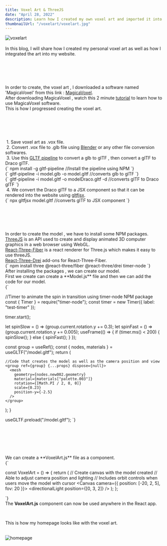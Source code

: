```yaml
---
title: Voxel Art & ThreeJS
date: "April 28, 2022"
description: Learn how I created my own voxel art and imported it into my website
thumbnailUrl: "/voxelart/voxelart.jpg"
---
```


<div style={{ display: "flex", justifyContent: "center" }}>
  <Image
    src="/blog-images/voxelart/voxelart.jpg"
    alt="voxelart"
    width={500}
    height={250}
  />
</div>

<br />

<div>
  In this blog, I will share how I created my personal voxel art as well as how I integrated the art into my website.
</div>

<br />

<Header text="Creating the voxel art"></Header>
<br />
<div>
  In order to create, the voxel art , I downloaded a software named 'MagicaVoxel' from this link : <u><a href="https://ephtracy.github.io/">MagicaVoxel</a></u>.
  <br/>
  After downloading MagicaVoxel , watch this 2 minute <u><a href="https://www.youtube.com/watch?v=26YyDYgBRuM">tutorial</a></u> to learn how to use MagicaVoxel software.
  <br/>
  This is how I progressed creating the voxel art.
  <br/>
  <Carousel
    links={[
      "/blog-images/voxelart/voxel1.jpg",
      "/blog-images/voxelart/voxel2.jpg",
      "/blog-images/voxelart/voxel3.jpg",
      "/blog-images/voxelart/voxel4.jpg",
      "/blog-images/voxelart/voxel5.jpg",
      "/blog-images/voxelart/voxel6.jpg",
      "/blog-images/voxelart/voxel7.jpg",
    ]}
  />
</div>

<br />

<Header text="Exporting and converting voxel file format"></Header>
<br />
<div>
  &nbsp;1. Save voxel art as .vox file.
<br />
  &nbsp;2. Convert .vox file to .glb file using <u><a href="https://www.blender.org/">Blender</a></u> or any other file conversion softwares.
<br />
  &nbsp;3. Use this <u><a href="https://github.com/CesiumGS/gltf-pipeline">GLTF pipeline</a></u> to convert a glb to glTF , then convert a glTF to Draco glTF.
<br />
<SyntaxHighlighter language="javascript">
  {`
    npm install -g gltf-pipeline
    //Install the pipeline using NPM
  `}
</SyntaxHighlighter>
<br />
<SyntaxHighlighter language="javascript">
  {`
    gltf-pipeline -i model.glb -o model.gltf
    //converts glb to glTF
  `}
</SyntaxHighlighter>
<br />
<SyntaxHighlighter language="javascript">
  {`
    gltf-pipeline -i model.gltf -o modelDraco.gltf -d
    //converts glTF to Draco glTF
  `}
</SyntaxHighlighter>
<br />
  &nbsp;4. We convert the Draco glTF to a JSX component so that it can be rendered into the website using <u><a href="https://github.com/pmndrs/gltfjsx">gltfjsx</a></u>.
<br />
<SyntaxHighlighter language="javascript">
  {`
    npx gltfjsx model.gltf
    //converts glTF to JSX component
  `}
</SyntaxHighlighter>
<br />
</div>

<br />

<Header text="Creating the model"></Header>
<br />
<div>
  In order to create the model , we have to install some NPM packages.
  <br />
  <u><a href="https://threejs.org/">ThreeJS</a></u> is an API used to create and display animated 3D computer graphics in a web browser using WebGL.
  <br />
  <u><a href="https://github.com/pmndrs/react-three-fiber">React-Three-Fiber</a></u> is a react renderer for Three.js which makes it easy to use threeJS.
  <br />
  <u><a href="https://github.com/pmndrs/drei">React-Three-Drei</a></u> add-ons for React-Three-Fiber. 
  <br />
<SyntaxHighlighter language="javascript">
  {`
    npm install three @react-three/fiber @react-three/drei timer-node
  `}
</SyntaxHighlighter>
<br />
  After installing the packages , we can create our model.
<br />
  First we create can create a **Model.js** file and then we can add the code for our model.
  <br />
  <SyntaxHighlighter language="javascript">
  {`


  //Timer to animate the spin in transition using timer-node NPM package
  const { Timer } = require("timer-node");
  const timer = new Timer({ label: "test-timer" });

  timer.start();

  let spinSlow = () => (group.current.rotation.y += 0.3);
  let spinFast = () => (group.current.rotation.y += 0.005);
  useFrame(() => {
    if (timer.ms() < 200) {
      spinSlow();
    } else {
      spinFast();
    }
  });

  const group = useRef();
  const { nodes, materials } = useGLTF("/model.gltf");
  return (

    //Code that creates the model as well as the camera position and view
    <group ref={group} {...props} dispose={null}>
      <mesh
        geometry={nodes.new002.geometry}
        material={materials["palette.003"]}
        rotation={[Math.PI / 2, 0, 0]}
        scale={0.23}
        position-y={-2.5}
      />
    </group>
  );
}

useGLTF.preload("/model.gltf");
  `}
</SyntaxHighlighter>
</div>

<br />

<Header text="Create canvas and use model"></Header>
<br />
<div>
  We can create a **VoxelArt.js** file as a component.
<br />
<SyntaxHighlighter language="javascript">
  {`

const VoxelArt = () => {
  return (
    // Create canvas with the model created
    // Able to adjust camera position and lighting
    // Includes orbit controls when users move the model with cursor
    <Canvas camera={{ position: [-20, 2, 5], fov: 20 }}>
      <OrbitControls enableZoom={true} />
      <ambientLight intensity={0.8} />
      <directionalLight position={[0, 3, 2]} />
      <Suspense fallback={null}>
        <Model />
      </Suspense>
    </Canvas>
  );
};


  `}
</SyntaxHighlighter>
<br />
The **VoxelArt.js** component can now be used anywhere in the React app.

<br />


This is how my homepage looks like with the voxel art.
<br />

<div style={{ display: "flex", justifyContent: "center" }}>
<br />
  <Image
    src="/blog-images/voxelart/homepage.png"
    alt="homepage"
    width={400}
    height={500}
  />
</div>
</div>
